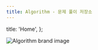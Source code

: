 ```yaml
---
title: Algorithm - 문제 풀이 저장소
---
```



  title: 'Home',
};

<Image
  src="/images/og.png"
  className="nx-mt-6 nx-rounded-xl"
  alt="Algorithm brand image"
  width={1920}
  height={920}
  priority
/>
